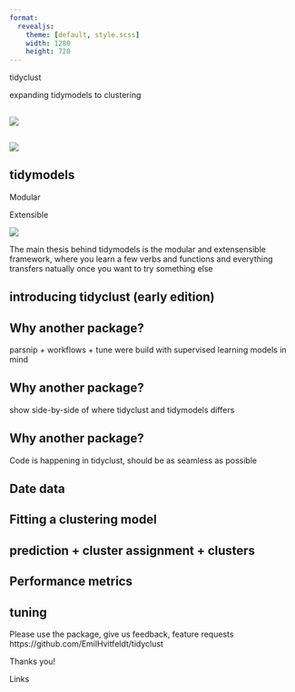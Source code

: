 ```yaml
---
format: 
  revealjs:
    theme: [default, style.scss]
    width: 1280
    height: 720
---
```


::: r-fit-text
tidyclust
:::

::: r-fit-text
expanding tidymodels to clustering
:::

## 

<!--
------------------ opening hook
-->

![](images/classical-ml-new.png){fig-align="center"}

## 

![](images/classical-ml-annotated-new.png){fig-align="center"}

## tidymodels

<!--
------------------ governing idea
-->

Modular

Extensible

![](rawpixel/beach-branch.png){.absolute top=0 right=-250}


<!--
Learn a few verbs -> opens your toolset a lot
-->

::: notes
The main thesis behind tidymodels is the modular and extensensible framework, where you learn a few verbs and functions and everything transfers natually once you want to try something else
:::

## introducing tidyclust (**early** edition)

<!--
------------------ WHY???!!
-->

## Why another package?

parsnip + workflows + tune were build with supervised learning models in mind

## Why another package?

show side-by-side of where tidyclust and tidymodels differs

## Why another package?

Code is happening in tidyclust, should be as seamless as possible

<!--
------------------ support 1
-->

## Date data

## Fitting a clustering model

## prediction + cluster assignment + clusters

<!--
------------------ support 2
-->

## Performance metrics

<!--
------------------ support 3
-->

## tuning

<!--
------------------ Call to action
-->

Please use the package, give us feedback, feature requests
https://github.com/EmilHvitfeldt/tidyclust

<!--
------------------ Close
-->

Thanks you! 

Links
